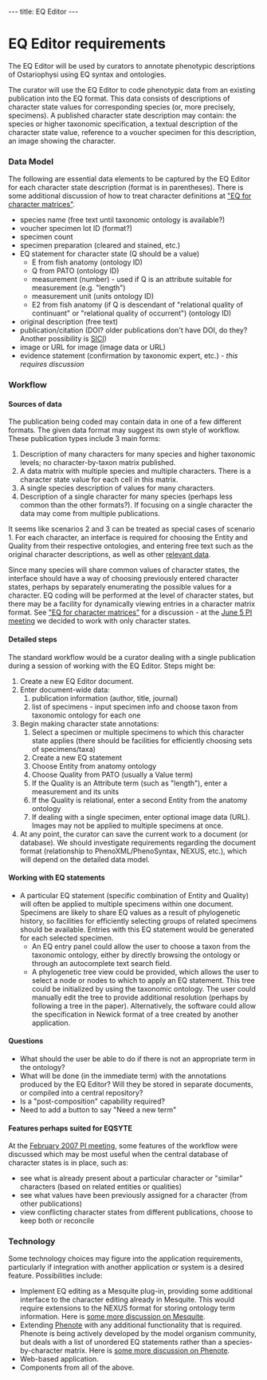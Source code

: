 ---
title: EQ Editor
---

=EQ Editor requirements=

The EQ Editor will be used by curators to annotate phenotypic descriptions of Ostariophysi using EQ syntax and ontologies.

The curator will use the EQ Editor to code phenotypic data from an existing publication into the EQ format.  This data consists of descriptions of character state values for corresponding species (or, more precisely, specimens).  A published character state description may contain: the species or higher taxonomic specification, a textual description of the character state value, reference to a voucher specimen for this description, an image showing the character.

===Data Model===

The following are essential data elements to be captured by the EQ Editor for each character state description (format is in parentheses).  There is some additional discussion of how to treat character definitions at [[EQ_for_character_matrices|"EQ for character matrices"]].

* species name (free text until taxonomic ontology is available?)
* voucher specimen lot ID (format?)
* specimen count
* specimen preparation (cleared and stained, etc.)
* EQ statement for character state (Q should be a value)
** E from fish anatomy (ontology ID)
** Q from PATO (ontology ID)
** measurement (number) - used if Q is an attribute suitable for measurement (e.g. "length")
** measurement unit (units ontology ID)
** E2 from fish anatomy (if Q is descendant of "relational quality of continuant" or "relational quality of occurrent") (ontology ID)
* original description (free text)
* publication/citation (DOI? older publications don't have DOI, do they? Another possibility is [http://iphylo.blogspot.com/2007/05/openurl-and-spiders.html SICI])
* image or URL for image (image data or URL)
* evidence statement (confirmation by taxonomic expert, etc.) ''- this requires discussion''

===Workflow===

====Sources of data====

The publication being coded may contain data in one of a few different formats.  The given data format may suggest its own style of workflow.  These publication types include 3 main forms:

# Description of many characters for many species and higher taxonomic levels; no character-by-taxon matrix published.
# A data matrix with multiple species and multiple characters.  There is a character state value for each cell in this matrix.
# A single species description of values for many characters.
# Description of a single character for many species (perhaps less common than the other formats?).  If focusing on a single character the data may come from multiple publications.


It seems like scenarios 2 and 3 can be treated as special cases of scenario 1.  For each character, an interface is required for choosing the Entity and Quality from their respective ontologies, and entering free text such as the original character descriptions, as well as other [[#Data_Model|relevant data]].

Since many species will share common values of character states, the interface should have a way of choosing previously entered character states, perhaps by separately enumerating the possible values for a character.  EQ coding will be performed at the level of character states, but there may be a facility for dynamically viewing entries in a character matrix format.  See [[EQ_for_character_matrices|"EQ for character matrices"]] for a discussion - at the [[WG:PI_Meeting_5Jun07|June 5 PI meeting]] we decided to work with only character states.

====Detailed steps====

The standard workflow would be a curator dealing with a single publication during a session of working with the EQ Editor.  Steps might be:

# Create a new EQ Editor document.
# Enter document-wide data:
## publication information (author, title, journal)
## list of specimens - input specimen info and choose taxon from taxonomic ontology for each one
# Begin making character state annotations:
## Select a specimen or multiple specimens to which this character state applies (there should be facilities for efficiently choosing sets of specimens/taxa)
## Create a new EQ statement
## Choose Entity from anatomy ontology
## Choose Quality from PATO (usually a Value term)
## If the Quality is an Attribute term (such as "length"), enter a measurement and its units
## If the Quality is relational, enter a second Entity from the anatomy ontology
## If dealing with a single specimen, enter optional image data (URL).  Images may not be applied to multiple specimens at once.
# At any point, the curator can save the current work to a document (or database).  We should investigate requirements regarding the document format (relationship to PhenoXML/PhenoSyntax, NEXUS, etc.), which will depend on the detailed data model.

====Working with EQ statements====
* A particular EQ statement (specific combination of Entity and Quality) will often be applied to multiple specimens within one document.  Specimens are likely to share EQ values as a result of phylogenetic history, so facilities for efficiently selecting groups of related specimens should be available.  Entries with this EQ statement would be generated for each selected specimen.
** An EQ entry panel could allow the user to choose a taxon from the taxonomic ontology, either by directly browsing the ontology or through an autocomplete text search field.
** A phylogenetic tree view could be provided, which allows the user to select a node or nodes to which to apply an EQ statement.  This tree could be initialized by using the taxonomic ontology.  The user could manually edit the tree to provide additional resolution (perhaps by following a tree in the paper).  Alternatively, the software could allow the specification in Newick format of a tree created by another application.

====Questions====

* What should the user be able to do if there is not an appropriate term in the ontology?
* What will be done (in the immediate term) with the annotations produced by the EQ Editor?  Will they be stored in separate documents, or compiled into a central repository?
* Is a "post-composition" capability required?
* Need to add a button to say "Need a new term"

====Features perhaps suited for EQSYTE====

At the [[WG:PI_Meeting_26feb07|February 2007 PI meeting]], some features of the workflow were discussed which may be most useful when the central database of character states is in place, such as:
* see what is already present about a particular character or "similar" characters (based on related entities or qualities)
* see what values have been previously assigned for a character (from other publications)
* view conflicting character states from different publications, choose to keep both or reconcile

===Technology===

Some technology choices may figure into the application requirements, particularly if integration with another application or system is a desired feature.  Possibilities include:
* Implement EQ editing as a Mesquite plug-in, providing some additional interface to the character editing already in Mesquite.  This would require extensions to the NEXUS format for storing ontology term information. Here is [[Mesquite|some more discussion on Mesquite]].
* Extending [http://www.phenote.org/ Phenote] with any additional functionality that is required.  Phenote is being actively developed by the model organism community, but deals with a list of unordered EQ statements rather than a species-by-character matrix.  Here is [[Phenote|some more discussion on Phenote]].
* Web-based application.
* Components from all of the above.